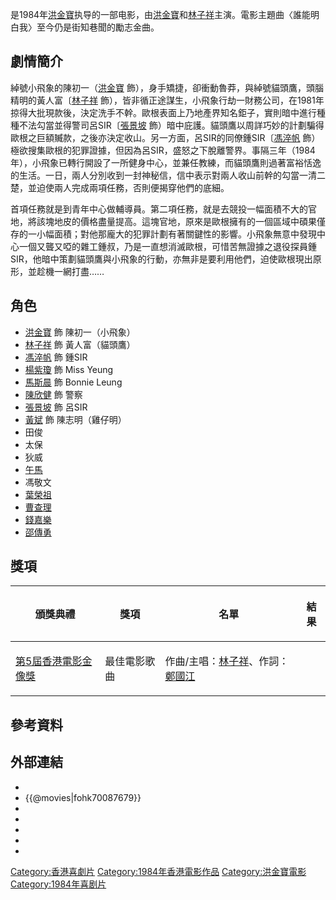 {{unreferenced|time=2018-02-09T12:49:31+00:00}}
{{Infobox Film
|片名  = 貓頭鷹與小飛象
|電影原名 = ''{{lang|en|The Owl vs Bombo}}''
|圖像    = 
|圖像說明 = 
|導演    = [[洪金寶|洪金寶]]
|監製    = 洪金寶
|製片    = 葉榮祖、鍾珍、張耀良
|編劇    = 張麗玲
|劇本    = 
|故事    = 
|原著    = 
|旁白    = 
|統籌    = [[岑建勳|岑建勳]]、[[午馬|午馬]]
|主演    = [[洪金寶|洪金寶]]<br>[[林子祥|林子祥]]<br>[[葉德嫻|葉德嫻]]<br>[[楊紫瓊|楊紫瓊]]
|副標題  = 
|配樂   = [[鮑比達|鮑比達]]、[[鄧少林|鄧少林]]
|攝影   = [[黃岳泰|黃岳泰]]
|剪輯   = [[張耀宗|張耀宗]]
|主題曲 = 〈誰能明白我〉／[[林子祥|林子祥]]<br>作曲：林子祥<br>填詞：[[鄭國江|鄭國江]]
|製片商 = 
|發行商 = 德寶電影公司 (香港)
|上映日期 = {{BHKG}}：{{Film date|1984|12|12}}
|發行日期 = 
|片長    = 99 分鐘
|產地    = {{英屬香港電影}}
|語言    = 粵語
|官方網站 = 
|預算    = 
|票房    = HK $21,313,636.00
|前集    = 
|續集    = 
|amg_id = 1:282210
|imdb_id = tt0087679
}}
{{engname|《貓頭鷹與小飛象》|''The Owl vs Bombo''}}是1984年[[洪金寶|洪金寶]]执导的一部电影，由[[洪金寶|洪金寶]]和[[林子祥|林子祥]]主演。電影主題曲〈誰能明白我〉至今仍是街知巷聞的勵志金曲。

== 劇情簡介 ==
綽號小飛象的陳初一（[[洪金寶|洪金寶]] 飾），身手矯捷，卻衝動魯莽，與綽號貓頭鷹，頭腦精明的黃人富〔[[林子祥|林子祥]] 飾），皆非循正途謀生，小飛象行劫一財務公司，在1981年掠得大批現款後，決定洗手不幹。歐根表面上乃地產界知名鉅子，實則暗中進行種種不法勾當並得警司呂SIR〔[[張景坡|張景坡]] 飾）暗中庇護。貓頭鷹以周詳巧妙的計劃騙得歐根之巨額贓款，之後亦決定收山。另一方面，呂SIR的同僚鍾SIR〔[[馮淬帆|馮淬帆]] 飾）極欲搜集歐根的犯罪證據，但因為呂SIR，盛怒之下脫離警界。事隔三年（1984年），小飛象已轉行開設了一所健身中心，並兼任教練，而貓頭鷹則過著富裕恬逸的生活。一日，兩人分別收到一封神秘信，信中表示對兩人收山前幹的勾當一清二楚，並迫使兩人完成兩項任務，否則便揭穿他們的底細。

首項任務就是到青年中心做輔導員。第二項任務，就是去競投一幅面積不大的官地，將該塊地皮的價格盡量提高。這塊官地，原來是歐根擁有的一個區域中碩果僅存的一小幅面積；對他那龐大的犯罪計劃有著關鍵性的影響。小飛象無意中發現中心一個又聾又啞的雜工鍾叔，乃是一直想消滅歐根，可惜苦無證據之退役探員鍾SIR，他暗中策劃貓頭鷹與小飛象的行動，亦無非是要利用他們，迫使歐根現出原形，並趁機一網打盡……

==角色==
*[[洪金寶|洪金寶]] 飾 陳初一（小飛象）
*[[林子祥|林子祥]] 飾 黃人富（貓頭鷹）
*[[馮淬帆|馮淬帆]] 飾 鍾SIR
*[[楊紫瓊|楊紫瓊]] 飾 Miss Yeung
*[[馬斯晨|馬斯晨]] 飾 Bonnie Leung
*[[陳欣健|陳欣健]] 飾 警察
*[[張景坡|張景坡]] 飾 呂SIR
*[[黃斌|黃斌]] 飾 陳志明（雞仔明）
*田俊
*太保      
*狄威      
*[[午馬|午馬]]
*馮敬文      
*[[葉榮祖|葉榮祖]]      
*[[曹查理|曹查理]]      
*[[錢嘉樂|錢嘉樂]]
*[[邵傳勇|邵傳勇]]
== 獎項 ==
{|class="wikitable" 
!頒獎典禮!!獎項!!名單!!結果
|-
|[[第5屆香港電影金像獎|第5屆香港電影金像獎]]||最佳電影歌曲||作曲/主唱：[[林子祥|林子祥]]、作詞：[[鄭國江|鄭國江]]||{{nom}}
|}

== 參考資料 ==
{{reflist}}

== 外部連結 ==
*{{hkmdb title|6648}}
*{{@movies|fohk70087679}}
*{{douban}}
*{{Mtime|24450}}
*{{Amg movie|282210}}
*{{rotten-tomatoes|owl_vs_bumbo}}
*{{imdb title|0087679}}

{{洪金寶}}
[[Category:香港喜劇片|Category:香港喜劇片]]
[[Category:1984年香港電影作品|Category:1984年香港電影作品]]
[[Category:洪金寶電影|Category:洪金寶電影]]
[[Category:1984年喜剧片|Category:1984年喜剧片]]